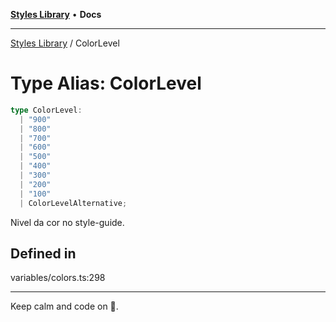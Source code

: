 
<Meta title="Libs/Styles/type-aliases/ColorLevel" />



[**Styles Library**](/?path=/docs/libs-styles-overview--page) • **Docs**

***

[Styles Library](/?path=/docs/libs-styles-overview--page) / ColorLevel

# Type Alias: ColorLevel

```ts
type ColorLevel: 
  | "900"
  | "800"
  | "700"
  | "600"
  | "500"
  | "400"
  | "300"
  | "200"
  | "100"
  | ColorLevelAlternative;
```

Nivel da cor no style-guide.

## Defined in

variables/colors.ts:298


***

Keep calm and code on 🤘.